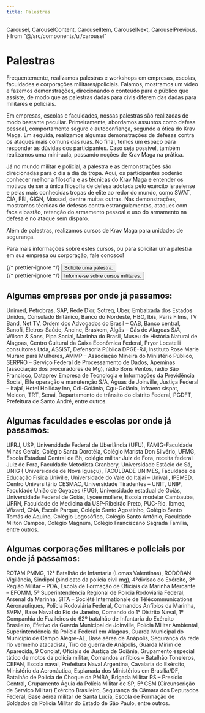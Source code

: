 ```yaml
---
title: Palestras
---
```


  Carousel,
  CarouselContent,
  CarouselItem,
  CarouselNext,
  CarouselPrevious,
} from "@/src/components/ui/carousel"

# Palestras

Frequentemente, realizamos palestras e workshops em empresas, escolas, faculdades e corporações militares/policiais. Falamos, mostramos um vídeo e fazemos demonstrações, direcionando o conteúdo para o público que assiste, de modo que as palestras dadas para civis diferem das dadas para militares e policiais.

Em empresas, escolas e faculdades, nossas palestras são realizadas de modo bastante peculiar. Primeiramente, abordamos assuntos como defesa pessoal, comportamento seguro e autoconfiança, segundo a ótica do Krav Maga. Em seguida, realizamos algumas demonstrações de defesas contra os ataques mais comuns das ruas. No final, temos um espaço para responder às dúvidas dos participantes. Caso seja possível, também realizamos uma mini-aula, passando noções de Krav Maga na prática.

Já no mundo militar e policial, a palestra e as demonstrações são direcionadas para o dia a dia da tropa. Aqui, os participantes poderão conhecer melhor a filosofia e as técnicas do Krav Maga e entender os motivos de ser a única filosofia de defesa adotada pelo exército israelense e pelas mais conhecidas tropas de elite ao redor do mundo, como SWAT, CIA, FBI, GIGN, Mossad, dentre muitas outras. Nas demonstrações, mostramos técnicas de defesas contra estrangulamentos, ataques com faca e bastão, retenção do armamento pessoal e uso do armamento na defesa e no ataque sem disparo.

Além de palestras, realizamos cursos de Krav Maga para unidades de segurança.

Para mais informações sobre estes cursos, ou para solicitar uma palestra em sua empresa ou corporação, fale conosco!

<div className="mt-12 grid grid-cols-2 gap-8">
  <div>
    {/* prettier-ignore */}
    <Button asChild size="free" className="bg-blue-500 hover:cursor-pointer text-center text-xl lg:py-4"><Link href="/contato">Solicite uma palestra.</Link></Button>
  </div>
  <div>
    {/* prettier-ignore */}
    <Button asChild size="free" className="bg-blue-500 hover:cursor-pointer text-center text-xl lg:py-4"><Link href="/krav-maga/militar">Informe-se sobre cursos militares.</Link></Button>
  </div>
</div>

## Algumas empresas por onde já passamos:

Unimed, Petrobras, SAP, Rede D’or, Sotreq, Uber, Embaixada dos Estados Unidos, Consulado Britânico, Banco do Nordeste, HBO, Ibis, Paris Films, TV Band, Net TV, Ordem dos Advogados do Brasil – OAB, Banco central, Sanofi, Eletros-Saúde, Ancine, Braskem, Algás – Gás de Alagoas S/A, Wilson & Sons, Pipa Social, Marinha do Brasil, Museu de História Natural de Alagoas, Centro Cultural da Caixa Econômica Federal, Pryor Locatelli consultores Ltda, ASSIST, Defensoria Pública DPGE-RJ, Instituto Rose Marie Muraro para Mulheres, AMMP – Associação Mineira do Ministério Público, SERPRO – Serviço Federal de Processamento de Dados, Apeminas (associação dos procuradores de Mg), rádio Bons Ventos, rádio São Francisco, Dataprev Empresa de Tecnologia e Informações da Previdência Social, Elfe operação e manutenção S/A, Águas de Joinville, Justiça Federal – Itajaí, Hotel Holliday Inn, Cdl-Goiânia, Cgu-Goiânia, Infraero sispat, Melcon, TRT, Senai, Departamento de trânsito do distrito Federal, PGDFT, Prefeitura de Santo André, entre outros.

<div className="container mx-auto py-8">
  <Gallery>
    <GalleryItem
      src="/pt/images/federacao/palestras/palestra-educacao-1.jpg"
      title=""
    />
    <GalleryItem
      src="/pt/images/federacao/palestras/palestra-educacao-2.jpg"
      title=""
    />
    <GalleryItem
      src="/pt/images/federacao/palestras/palestra-educacao-3.jpg"
      title=""
    />
    <GalleryItem
      src="/pt/images/federacao/palestras/palestra-educacao-4.jpg"
      title=""
    />
    <GalleryItem
      src="/pt/images/federacao/palestras/palestra-educacao-5.jpg"
      title=""
    />
  </Gallery>
</div>

## Algumas faculdades e escolas por onde já passamos:

UFRJ, USP, Universidade Federal de Uberlândia (UFU), FAMIG-Faculdade Minas Gerais, Colégio Santa Dorotéia, Colégio Marista Don Silvério, UFMG, Escola Estadual Central de Bh, colégio militar Juiz de Fora, receita federal Juiz de Fora, Faculdade Metodista Granbery, Universidade Estácio de Sá, UNIG ( Universidade de Nova Iguaçu), FACULDADE UNIMES, Faculdade de Educação Física Univille, Universidade do Vale do Itajaí – Univali, IPEMED, Centro Universitário CESMAC, Universidade Tiradentes – UNIT, UNIP, Faculdade União de Goyazes (FUG), Universidade estadual de Goiás, Universidade Federal de Goiás, Lycee moliere, Escola modelar Cambauba, UFRN, Faculdade de Medicina da USP-Ribeirão Preto, PUC-Rio, Ibmec, Wizard, CNA, Escola Parque, Colégio Santo Agostinho, Colégio Santo Tomás de Aquino, Colégio Logosófico, Colégio Santo Antônio, Faculdade Milton Campos, Colégio Magnum, Colégio Franciscano Sagrada Família, entre outros.

<div className="container mx-auto py-8">
  <Gallery>
    <GalleryItem
      src="/pt/images/federacao/palestras/palestra-empresa-1.jpg"
      title=""
    />
    <GalleryItem
      src="/pt/images/federacao/palestras/palestra-empresa-2.jpg"
      title=""
    />
    <GalleryItem
      src="/pt/images/federacao/palestras/palestra-empresa-3.jpg"
      title=""
    />
    <GalleryItem
      src="/pt/images/federacao/palestras/palestra-empresa-4.jpg"
      title=""
    />
    <GalleryItem
      src="/pt/images/federacao/palestras/palestra-empresa-5.jpg"
      title=""
    />
    <GalleryItem
      src="/pt/images/federacao/palestras/palestra-empresa-6.jpg"
      title=""
    />
  </Gallery>
</div>

## Algumas corporações militares e policiais por onde já passamos:

ROTAM PMMG, 12° Batalhão de Infantaria (Lomas Valentinas), RODOBAN Vigilância, Sindipol (sindicato da polícia civil mg), 4°divisao do Exército, 3ª Região Militar – POA, Escola de Formação de Oficiais da Marinha Mercante – EFOMM, 5ª Superintendência Regional de Polícia Rodoviária Federal, Arsenal da Marinha, SITA – Société Internationale de Télécommunications Aéronautiques, Polícia Rodoviária Federal, Comandos Anfíbios da Marinha, SVPM, Base Naval do Rio de Janeiro, Comando do 1° Distrito Naval, 1º Companhia de Fuzileiros do 62º batalhão de Infantaria do Exército Brasileiro, Efetivo da Guarda Municipal de Joinville, Polícia Militar Ambiental, Superintendência da Polícia Federal em Alagoas, Guarda Municipal do Município de Campo Alegre-AL, Base aérea de Anápolis, Segurança da rede rio vermelho atacadista, Tiro de guerra de Anápolis, Guarda Mirim de Aparecida, 9 Conojaf, Oficiais de Justiça de Goiânia, Grupamento especial tático de motos da polícia militar, Comandos anfibios – Batalhão Toneleros, CEFAN, Escola naval, Prefeitura Naval Argentina, Cavalaria do Exército, Ministério da Aeronáutica, Esplanada dos Ministérios em Brasília/DF, Batalhão de Policia de Choque da PMBA, Brigada Militar RS – Presídio Central, Grupamento Águia da Polícia Militar de SP, 5ª CSM (Circunscrição de Serviço Militar) Exército Brasileiro, Segurança da Câmara dos Deputados Federal, Base aérea militar de Santa Lucía, Escola de Formação de Soldados da Polícia Militar do Estado de São Paulo, entre outros.

<div className="container mx-auto py-8">
  <Gallery>
    <GalleryItem
      src="/pt/images/federacao/palestras/palestra-militar-1.jpg"
      title=""
    />
    <GalleryItem
      src="/pt/images/federacao/palestras/palestra-militar-2.jpg"
      title=""
    />
    <GalleryItem
      src="/pt/images/federacao/palestras/palestra-militar-3.jpg"
      title=""
    />
    <GalleryItem
      src="/pt/images/federacao/palestras/palestra-militar-4.jpg"
      title=""
    />
    <GalleryItem
      src="/pt/images/federacao/palestras/palestra-militar-5.jpg"
      title=""
    />
    <GalleryItem
      src="/pt/images/federacao/palestras/palestra-militar-6.jpg"
      title=""
    />
  </Gallery>
</div>
